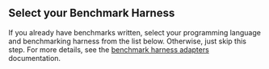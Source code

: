 
## Select your Benchmark Harness

If you already have benchmarks written,
select your programming language and benchmarking harness from the list below.
Otherwise, just skip this step.
For more details, see the [benchmark harness adapters] documentation.

[benchmark harness adapters]: /docs/explanation/adapters/

<SelectedAdapter />

<BenchmarkHarness />
